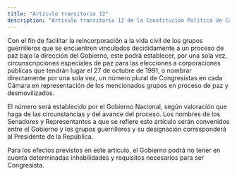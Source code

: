 ```yaml
---
title: "Artículo transitorio 12"
description: "Artículo transitorio 12 de la Constitución Política de Colombia"
---
```


Con el fin de facilitar la reincorporación a la vida civil de los grupos guerrilleros que se encuentren vinculados decididamente a un proceso de paz bajo la dirección del Gobierno, este podrá establecer, por una sola vez, circunscripciones especiales de paz para las elecciones a corporaciones públicas que tendrán lugar el 27 de octubre de 1991, o nombrar directamente por una sola vez, un número plural de Congresistas en cada Cámara en representación de los mencionados grupos en proceso de paz y desmovilizados. 

El número será establecido por el Gobierno Nacional, según valoración que haga de las circunstancias y del avance del proceso. Los nombres de los Senadores y Representantes a que se refiere este artículo serán convenidos entre el Gobierno y los grupos guerrilleros y su designación corresponderá al Presidente de la República. 

Para los efectos previstos en este artículo, el Gobierno podrá no tener en cuenta determinadas inhabilidades y requisitos necesarios para ser Congresista.

